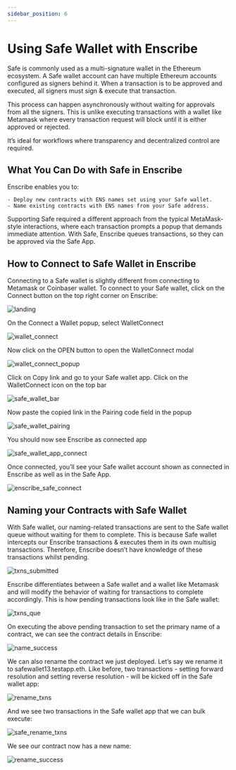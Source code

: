 ```yaml
---
sidebar_position: 6
---
```


# Using Safe Wallet with Enscribe

Safe is commonly used as a multi-signature wallet in the Ethereum ecosystem. A Safe wallet account can have multiple Ethereum accounts configured as signers behind it. When a transaction is to be approved and executed, all signers must sign & execute that  transaction.

This process can happen asynchronously without waiting for approvals from all the signers. This is unlike executing transactions with a wallet like Metamask where every transaction request will block until it is either approved or rejected.

It’s ideal for workflows where transparency and decentralized control are required.

## What You Can Do with Safe in Enscribe

Enscribe enables you to:

    - Deploy new contracts with ENS names set using your Safe wallet.
    - Name existing contracts with ENS names from your Safe address.

Supporting Safe required a different approach  from the typical MetaMask-style interactions, where each transaction prompts a popup that demands immediate attention. With Safe, Enscribe queues transactions, so they can be approved  via the Safe App.

## How to Connect to Safe Wallet in Enscribe

Connecting to a Safe wallet is slightly different from connecting to Metamask or Coinbaser wallet. To connect to your Safe wallet, click on the Connect button on the top right corner on Enscribe:

![landing](/img/enscribe_landing.png)

On the Connect a Wallet popup, select WalletConnect

![wallet_connect](/img/wallet_connect.png)

Now click on the OPEN button to open the WalletConnect modal

![wallet_connect_popup](/img/wallet_connect_popup.png)

Click on Copy link and go to your Safe wallet app. Click on the WalletConnect icon on the top bar

![safe_wallet_bar](/img/safe_wallet_bar.png)

 Now paste the copied link in the Pairing code field in the popup

![safe_wallet_pairing](/img/safe_wallet_pairing.png)

You should now see Enscribe as connected app

![safe_wallet_app_connect](/img/safe_wallet_app_connect.png)

Once connected, you’ll see your Safe wallet account shown as connected in Enscribe as well as in the Safe App.

![enscribe_safe_connect](/img/enscribe_safe_connect.png)

## Naming your Contracts with Safe Wallet

With Safe wallet, our naming-related transactions are sent to the Safe wallet queue without waiting for them to complete. This is because Safe wallet intercepts our Enscribe transactions & executes them in its own multisig transactions. Therefore, Enscribe doesn’t have knowledge of these transactions whilst pending.

![txns_submitted](/img/txns_submitted.png)

Enscribe differentiates between a Safe wallet and a wallet like Metamask and will modify the behavior of waiting for transactions to complete accordingly.  This is how pending transactions look like in the Safe wallet:

![txns_que](/img/txns_que.png)

On executing the above pending transaction to set the primary name of a contract, we can see the contract details in Enscribe:

![name_success](/img/name_success.png)

We can also rename the contract we just deployed. Let’s say we rename it to safewallet13.testapp.eth. Like before, two transactions - setting forward resolution and setting reverse resolution - will be kicked off in the Safe wallet app:

![rename_txns](/img/rename_txns.png)

And we see two transactions in the Safe wallet app that we can bulk execute:

![safe_rename_txns](/img/safe_rename_txns.png)

We see our contract now has a new name:

![rename_success](/img/rename_success.png)